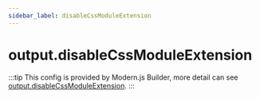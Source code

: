 ```yaml
---
sidebar_label: disableCssModuleExtension
---
```


# output.disableCssModuleExtension

:::tip
This config is provided by Modern.js Builder, more detail can see [output.disableCssModuleExtension](https://modernjs.dev/builder/en/api/config-output.html#outputdisablecssmoduleextension).
:::


<Main />
